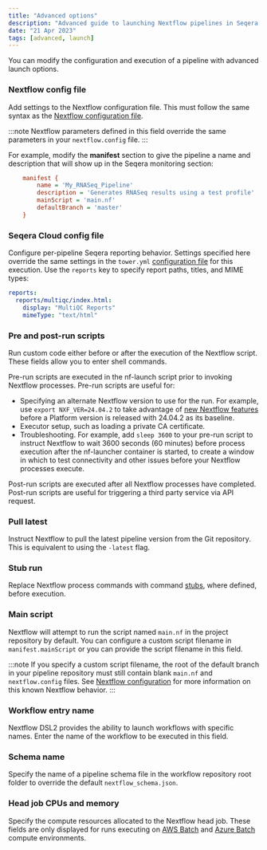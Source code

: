```yaml
---
title: "Advanced options"
description: "Advanced guide to launching Nextflow pipelines in Seqera Platform"
date: "21 Apr 2023"
tags: [advanced, launch]
---
```


You can modify the configuration and execution of a pipeline with advanced launch options.

### Nextflow config file

Add settings to the Nextflow configuration file. This must follow the same syntax as the [Nextflow configuration file](https://www.nextflow.io/docs/latest/config.html#config-syntax).


:::note
Nextflow parameters defined in this field override the same parameters in your `nextflow.config` file.
:::

For example, modify the **manifest** section to give the pipeline a name and description that will show up in the Seqera monitoring section:

```ini
    manifest {
        name = 'My_RNASeq_Pipeline'
        description = 'Generates RNASeq results using a test profile'
        mainScript = 'main.nf'
        defaultBranch = 'master'
    }
```

### Seqera Cloud config file

Configure per-pipeline Seqera reporting behavior. Settings specified here override the same settings in the `tower.yml` [configuration file](../enterprise/configuration/overview.mdx) for this execution. Use the `reports` key to specify report paths, titles, and MIME types:

```yml
reports:
  reports/multiqc/index.html:
    display: "MultiQC Reports"
    mimeType: "text/html"
```

### Pre and post-run scripts

Run custom code either before or after the execution of the Nextflow script. These fields allow you to enter shell commands.

Pre-run scripts are executed in the nf-launch script prior to invoking Nextflow processes. Pre-run scripts are useful for:
- Specifying an alternate Nextflow version to use for the run. For example, use `export NXF_VER=24.04.2` to take advantage of [new Nextflow features](https://nextflow.io/blog/2024/nextflow-2404-highlights.html) before a Platform version is released with 24.04.2 as its baseline. 
- Executor setup, such as loading a private CA certificate.
- Troubleshooting. For example, add `sleep 3600` to your pre-run script to instruct Nextflow to wait 3600 seconds (60 minutes) before process execution after the nf-launcher container is started, to create a window in which to test connectivity and other issues before your Nextflow processes execute.

Post-run scripts are executed after all Nextflow processes have completed. Post-run scripts are useful for triggering a third party service via API request.

### Pull latest

Instruct Nextflow to pull the latest pipeline version from the Git repository. This is equivalent to using the `-latest` flag.

### Stub run 

Replace Nextflow process commands with command [stubs](https://www.nextflow.io/docs/latest/process.html#stub), where defined, before execution. 

### Main script

Nextflow will attempt to run the script named `main.nf` in the project repository by default. You can configure a custom script filename in `manifest.mainScript` or you can provide the script filename in this field.

:::note
If you specify a custom script filename, the root of the default branch in your pipeline repository must still contain blank `main.nf` and `nextflow.config` files. See [Nextflow configuration](../troubleshooting_and_faqs/nextflow.mdx) for more information on this known Nextflow behavior.
:::

### Workflow entry name

Nextflow DSL2 provides the ability to launch workflows with specific names. Enter the name of the workflow to be executed in this field.

### Schema name 

Specify the name of a pipeline schema file in the workflow repository root folder to override the default `nextflow_schema.json`. 

### Head job CPUs and memory

Specify the compute resources allocated to the Nextflow head job. These fields are only displayed for runs executing on [AWS Batch](../compute-envs/aws-batch.mdx) and [Azure Batch](../compute-envs/azure-batch.mdx) compute environments. 

